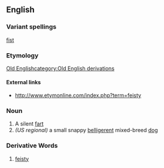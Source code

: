 ==English==
===Variant spellings===
[[fist]]
===Etymology===
[[w:Old English language|Old English]][[category:Old English derivations]]
====External links====
*http://www.etymonline.com/index.php?term=feisty
===Noun===
#A silent [[fart]]
#''(US regional)'' a small snappy [[belligerent]] mixed-breed [[dog]]
===Derivative Words===
#[[feisty]]